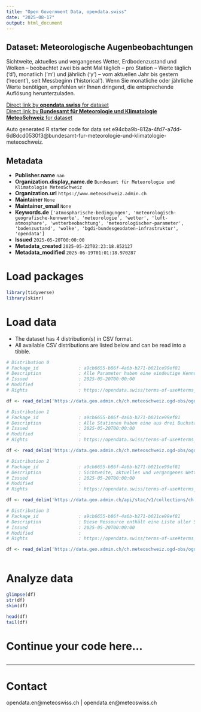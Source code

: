 ```yaml
---
title: "Open Government Data, opendata.swiss"
date: "2025-08-17"
output: html_document
---
```


## Dataset: Meteorologische Augenbeobachtungen

Sichtweite, aktuelles und vergangenes Wetter, Erdbodenzustand und Wolken – beobachtet zwei bis acht Mal täglich – pro Station – Werte täglich ('d'), monatlich ('m') und jährlich ('y') – vom aktuellen Jahr bis gestern ('recent'), seit Messbeginn ('historical'). Wenn Sie monatliche oder jährliche Werte benötigen, empfehlen wir Ihnen dringend, die entsprechende Auflösung herunterzuladen.

[Direct link by **opendata.swiss** for dataset](https://opendata.swiss/de/dataset/meteorologische-augenbeobachtungen1)<br>
[Direct link by **Bundesamt für Meteorologie und Klimatologie MeteoSchweiz** for dataset](https://www.meteoschweiz.admin.ch/service-und-publikationen/service/open-data.html)

Auto generated R starter code for data set e94cba9b-812a-4fd7-a7dd-6d8dcd0530f3@bundesamt-fur-meteorologie-und-klimatologie-meteoschweiz.

## Metadata

- **Publisher.name** `nan`
- **Organization.display_name.de** `Bundesamt für Meteorologie und Klimatologie MeteoSchweiz`
- **Organization.url** `https://www.meteoschweiz.admin.ch`
- **Maintainer** `None`
- **Maintainer_email** `None`
- **Keywords.de** `['atmospharische-bedingungen', 'meteorologisch-geografische-kennwerte', 'meteorologie', 'wetter', 'luft-atmosphare', 'wetterbeobachtung', 'meteorologischer-parameter', 'bodenzustand', 'wolke', 'bgdi-bundesgeodaten-infrastruktur', 'opendata']`
- **Issued** `2025-05-20T00:00:00`
- **Metadata_created** `2025-05-22T02:23:18.852127`
- **Metadata_modified** `2025-06-19T01:01:18.970287`


# Load packages

```r

library(tidyverse)
library(skimr)

```

# Load data

-   The dataset has 4 distribution(s) in CSV format.
-   All available CSV distributions are listed below and can be read into a tibble.

```r

# Distribution 0
# Package_id               : a9cb6655-b86f-4a6b-b271-b021ce99ef81
# Description              : Alle Parameter haben eine eindeutige Kennung, die von der zeitlichen Auflösung abhängig ist. Diese Ressource enthält eine Liste aller Parameterkennungen mit Erläuterung, zeitlicher Auflösung, Datentyp und Masseinheit.
# Issued                   : 2025-05-20T00:00:00
# Modified                 : 
# Rights                   : https://opendata.swiss/terms-of-use#terms_by

df <- read_delim('https://data.geo.admin.ch/ch.meteoschweiz.ogd-obs/ogd-obs_meta_parameters.csv')

# Distribution 1
# Package_id               : a9cb6655-b86f-4a6b-b271-b021ce99ef81
# Description              : Alle Stationen haben eine aus drei Buchstaben bestehende Kennung (z.B. "BER" für "Bern/Zollikofen" oder "LUG" für "Lugano"). Diese Ressource enthält eine Liste aller Stationskennungen mit Namen, Kanton, Wigos ID, Stationstyp, Höhe, Koordinaten, Ausrichtung und URL der Stationsdetailseiten.
# Issued                   : 2025-05-20T00:00:00
# Modified                 : 
# Rights                   : https://opendata.swiss/terms-of-use#terms_by

df <- read_delim('https://data.geo.admin.ch/ch.meteoschweiz.ogd-obs/ogd-obs_meta_stations.csv')

# Distribution 2
# Package_id               : a9cb6655-b86f-4a6b-b271-b021ce99ef81
# Description              : Sichtweite, aktuelles und vergangenes Wetter, Erdbodenzustand und Wolken – beobachtet zwei bis acht Mal täglich – pro Station – Werte täglich ('d'), monatlich ('m') und jährlich ('y') – vom aktuellen Jahr bis gestern ('recent'), seit Messbeginn ('historical'). Wenn Sie monatliche oder jährliche Werte benötigen, empfehlen wir Ihnen dringend, die entsprechende Auflösung herunterzuladen.
# Issued                   : 2025-05-20T00:00:00
# Modified                 : 
# Rights                   : https://opendata.swiss/terms-of-use#terms_by

df <- read_delim('https://data.geo.admin.ch/api/stac/v1/collections/ch.meteoschweiz.ogd-obs')

# Distribution 3
# Package_id               : a9cb6655-b86f-4a6b-b271-b021ce99ef81
# Description              : Diese Ressource enthält eine Liste aller Stationen und Parameter mit Start- und Enddatum der Messungen.
# Issued                   : 2025-05-20T00:00:00
# Modified                 : 
# Rights                   : https://opendata.swiss/terms-of-use#terms_by

df <- read_delim('https://data.geo.admin.ch/ch.meteoschweiz.ogd-obs/ogd-obs_meta_datainventory.csv')



```

# Analyze data

```r

glimpse(df)
str(df)
skim(df)

head(df)
tail(df)

```

# Continue your code here...

```r

```

------------------------------------------------------------------------

# Contact

opendata.en@meteoswiss.ch | opendata.en@meteoswiss.ch
